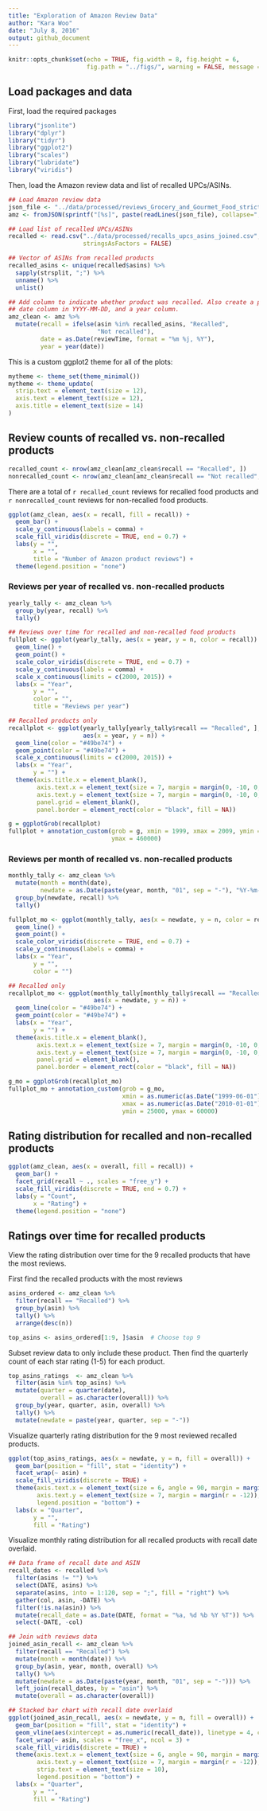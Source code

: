 ```yaml
---
title: "Exploration of Amazon Review Data"
author: "Kara Woo"
date: "July 8, 2016"
output: github_document
---
```


```r
knitr::opts_chunk$set(echo = TRUE, fig.width = 8, fig.height = 6,
                      fig.path = "../figs/", warning = FALSE, message = FALSE)
```

## Load packages and data

First, load the required packages

```r
library("jsonlite")
library("dplyr")
library("tidyr")
library("ggplot2")
library("scales")
library("lubridate")
library("viridis")
```

Then, load the Amazon review data and list of recalled UPCs/ASINs.

```r
## Load Amazon review data
json_file <- "../data/processed/reviews_Grocery_and_Gourmet_Food_strict.json"
amz <- fromJSON(sprintf("[%s]", paste(readLines(json_file), collapse=",")))

## Load list of recalled UPCs/ASINs
recalled <- read.csv("../data/processed/recalls_upcs_asins_joined.csv",
                     stringsAsFactors = FALSE)

## Vector of ASINs from recalled products
recalled_asins <- unique(recalled$asins) %>%
  sapply(strsplit, ";") %>%
  unname() %>%
  unlist()

## Add column to indicate whether product was recalled. Also create a proper
## date column in YYYY-MM-DD, and a year column.
amz_clean <- amz %>%
  mutate(recall = ifelse(asin %in% recalled_asins, "Recalled",
                         "Not recalled"),
         date = as.Date(reviewTime, format = "%m %j, %Y"),
         year = year(date))
```

This is a custom ggplot2 theme for all of the plots:

```r
mytheme <- theme_set(theme_minimal())
mytheme <- theme_update(
  strip.text = element_text(size = 12),
  axis.text = element_text(size = 12),
  axis.title = element_text(size = 14)
)
```

## Review counts of recalled vs. non-recalled products

```r
recalled_count <- nrow(amz_clean[amz_clean$recall == "Recalled", ])
nonrecalled_count <- nrow(amz_clean[amz_clean$recall == "Not recalled", ])
```

There are a total of `r recalled_count` reviews for recalled food products and
`r nonrecalled_count` reviews for non-recalled food products.

```r
ggplot(amz_clean, aes(x = recall, fill = recall)) +
  geom_bar() +
  scale_y_continuous(labels = comma) +
  scale_fill_viridis(discrete = TRUE, end = 0.7) +
  labs(y = "",
       x = "",
       title = "Number of Amazon product reviews") +
  theme(legend.position = "none")
```

### Reviews per year of recalled vs. non-recalled products

```r
yearly_tally <- amz_clean %>%
  group_by(year, recall) %>%
  tally()

## Reviews over time for recalled and non-recalled food products
fullplot <- ggplot(yearly_tally, aes(x = year, y = n, color = recall)) +
  geom_line() +
  geom_point() +
  scale_color_viridis(discrete = TRUE, end = 0.7) +
  scale_y_continuous(labels = comma) +
  scale_x_continuous(limits = c(2000, 2015)) +
  labs(x = "Year",
       y = "",
       color = "",
       title = "Reviews per year")

## Recalled products only
recallplot <- ggplot(yearly_tally[yearly_tally$recall == "Recalled", ],
                     aes(x = year, y = n)) +
  geom_line(color = "#49be74") +
  geom_point(color = "#49be74") +
  scale_x_continuous(limits = c(2000, 2015)) +
  labs(x = "Year",
       y = "") +
  theme(axis.title.x = element_blank(),
        axis.text.x = element_text(size = 7, margin = margin(0, -10, 0, 0, "pt")),
        axis.text.y = element_text(size = 7, margin = margin(0, -10, 0, 0, "pt")),
        panel.grid = element_blank(),
        panel.border = element_rect(color = "black", fill = NA))

g = ggplotGrob(recallplot)
fullplot + annotation_custom(grob = g, xmin = 1999, xmax = 2009, ymin = 260000,
                             ymax = 460000)

```

### Reviews per month of recalled vs. non-recalled products

```r
monthly_tally <- amz_clean %>%
  mutate(month = month(date),
         newdate = as.Date(paste(year, month, "01", sep = "-"), "%Y-%m-%d")) %>%
  group_by(newdate, recall) %>%
  tally()

fullplot_mo <- ggplot(monthly_tally, aes(x = newdate, y = n, color = recall)) +
  geom_line() +
  geom_point() +
  scale_color_viridis(discrete = TRUE, end = 0.7) +
  scale_y_continuous(labels = comma) +
  labs(x = "Year",
       y = "",
       color = "")

## Recalled only
recallplot_mo <- ggplot(monthly_tally[monthly_tally$recall == "Recalled", ],
                        aes(x = newdate, y = n)) +
  geom_line(color = "#49be74") +
  geom_point(color = "#49be74") +
  labs(x = "Year",
       y = "") +
  theme(axis.title.x = element_blank(),
        axis.text.x = element_text(size = 7, margin = margin(0, -10, 0, 0, "pt")),
        axis.text.y = element_text(size = 7, margin = margin(0, -10, 0, 0, "pt")),
        panel.grid = element_blank(),
        panel.border = element_rect(color = "black", fill = NA))

g_mo = ggplotGrob(recallplot_mo)
fullplot_mo + annotation_custom(grob = g_mo,
                                xmin = as.numeric(as.Date("1999-06-01")),
                                xmax = as.numeric(as.Date("2010-01-01")),
                                ymin = 25000, ymax = 60000)

```


## Rating distribution for recalled and non-recalled products

```r
ggplot(amz_clean, aes(x = overall, fill = recall)) +
  geom_bar() +
  facet_grid(recall ~ ., scales = "free_y") +
  scale_fill_viridis(discrete = TRUE, end = 0.7) +
  labs(y = "Count",
       x = "Rating") +
  theme(legend.position = "none")
```

## Ratings over time for recalled products

View the rating distribution over time for the 9 recalled products that have the
most reviews.

First find the recalled products with the most reviews

```r
asins_ordered <- amz_clean %>%
  filter(recall == "Recalled") %>%
  group_by(asin) %>%
  tally() %>%
  arrange(desc(n))

top_asins <- asins_ordered[1:9, ]$asin  # Choose top 9
```

Subset review data to only include these product. Then find the quarterly count
of each star rating (1-5) for each product.

```r
top_asins_ratings  <- amz_clean %>%
  filter(asin %in% top_asins) %>%
  mutate(quarter = quarter(date),
         overall = as.character(overall)) %>%
  group_by(year, quarter, asin, overall) %>%
  tally() %>%
  mutate(newdate = paste(year, quarter, sep = "-"))
```

Visualize quarterly rating distribution for the 9 most reviewed recalled products.

```r
ggplot(top_asins_ratings, aes(x = newdate, y = n, fill = overall)) +
  geom_bar(position = "fill", stat = "identity") + 
  facet_wrap(~ asin) +
  scale_fill_viridis(discrete = TRUE) +
  theme(axis.text.x = element_text(size = 6, angle = 90, margin = margin(t = -12)),
        axis.text.y = element_text(size = 7, margin = margin(r = -12)),
        legend.position = "bottom") +
  labs(x = "Quarter",
       y = "",
       fill = "Rating")
```

Visualize monthly rating distribution for all recalled products with recall date overlaid.


```r
## Data frame of recall date and ASIN
recall_dates <- recalled %>%
  filter(asins != "") %>%
  select(DATE, asins) %>%
  separate(asins, into = 1:120, sep = ";", fill = "right") %>%
  gather(col, asin, -DATE) %>%
  filter(!is.na(asin)) %>%
  mutate(recall_date = as.Date(DATE, format = "%a, %d %b %Y %T")) %>%
  select(-DATE, -col)

## Join with reviews data
joined_asin_recall <- amz_clean %>%
  filter(recall == "Recalled") %>%
  mutate(month = month(date)) %>%
  group_by(asin, year, month, overall) %>%
  tally() %>%
  mutate(newdate = as.Date(paste(year, month, "01", sep = "-"))) %>%
  left_join(recall_dates, by = "asin") %>%
  mutate(overall = as.character(overall))

## Stacked bar chart with recall date overlaid
ggplot(joined_asin_recall, aes(x = newdate, y = n, fill = overall)) +
  geom_bar(position = "fill", stat = "identity") +
  geom_vline(aes(xintercept = as.numeric(recall_date)), linetype = 4, color = "red") +
  facet_wrap(~ asin, scales = "free_x", ncol = 3) +
  scale_fill_viridis(discrete = TRUE) +
  theme(axis.text.x = element_text(size = 6, angle = 90, margin = margin(t = -12)),
        axis.text.y = element_text(size = 7, margin = margin(r = -12)),
        strip.text = element_text(size = 10),
        legend.position = "bottom") +
  labs(x = "Quarter",
       y = "",
       fill = "Rating")
```
